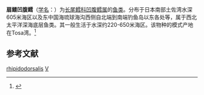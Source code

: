 {{Speciesbox
| genus = Ventrifossa
| species = rhipidodorsalis
| authority = (Okamura, 1984)
}}

'''扇鳍凹腹鳕'''（[[学名|学名]]：{{lang|la|''Ventrifossa rhipidodorsalis''}}）为[[长尾鳕科|长尾鳕科]][[凹腹鳕属|凹腹鳕属]]的[[鱼类|鱼类]]。分布于日本南部土佐湾水深605米海区以及东中国海琉球海沟西侧自北端到南端钓鱼岛以东各处等，属于西北太平洋深海底层鱼类。其一般生活于水深约220-650米海区。该物种的模式产地在Tosa湾。<ref name='id6793'>{{cite web| url =http://www.bioinfo.cn/db05/BjdwSpecies.php?action=view&id=6793| title =扇鳍凹腹鳕| work =《中国动物物种编目数据库》| publisher =中国科学院微生物研究所| author =中国科学院动物研究所| accessdate =2009-04-11| deadurl =yes| archiveurl =https://web.archive.org/web/20160305034351/http://www.bioinfo.cn/db05/BjdwSpecies.php?action=view&id=6793| archivedate =2016-03-05}}</ref>

== 参考文献 ==
{{reflist}}

{{Taxonbar|from=Q3752074}}

[[Category:凹腹鳕属|rhipidodorsalis]]
[[Category:1984年描述的魚類|V]]